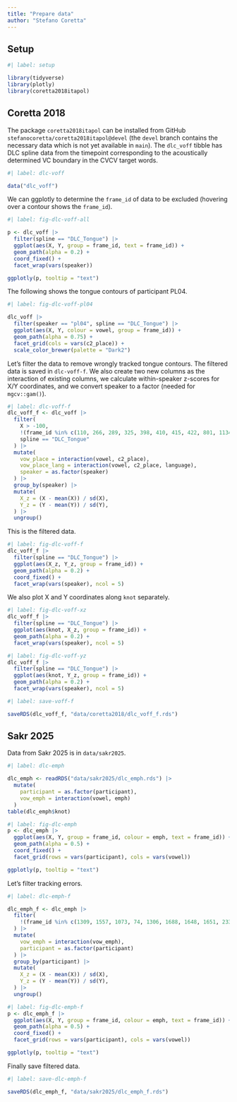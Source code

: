 ```yaml
---
title: "Prepare data"
author: "Stefano Coretta"
---
```


## Setup

```r
#| label: setup

library(tidyverse)
library(plotly)
library(coretta2018itapol)
```

## Coretta 2018

The package `coretta2018itapol` can be installed from GitHub `stefanocoretta/coretta2018itapol@devel` (the `devel` branch contains the necessary data which is not yet available in `main`). The `dlc_voff` tibble has DLC spline data from the timepoint corresponding to the acoustically determined VC boundary in the CVCV target words.

```r
#| label: dlc-voff

data("dlc_voff")
```


We can ggplotly to determine the `frame_id` of data to be excluded (hovering over a contour shows the `frame_id`).

```r
#| label: fig-dlc-voff-all

p <- dlc_voff |> 
  filter(spline == "DLC_Tongue") |> 
  ggplot(aes(X, Y, group = frame_id, text = frame_id)) +
  geom_path(alpha = 0.2) +
  coord_fixed() +
  facet_wrap(vars(speaker))

ggplotly(p, tooltip = "text")
```

The following shows the tongue contours of participant PL04.

```r
#| label: fig-dlc-voff-pl04

dlc_voff |> 
  filter(speaker == "pl04", spline == "DLC_Tongue") |> 
  ggplot(aes(X, Y, colour = vowel, group = frame_id)) +
  geom_path(alpha = 0.75) +
  facet_grid(cols = vars(c2_place)) +
  scale_color_brewer(palette = "Dark2")
```

Let's filter the data to remove wrongly tracked tongue contours. The filtered data is saved in `dlc-voff-f`. We also create two new columns as the interaction of existing columns, we calculate within-speaker z-scores for X/Y coordinates, and we convert speaker to a factor (needed for `mgcv::gam()`).

```r
#| label: dlc-voff-f
dlc_voff_f <- dlc_voff |> 
  filter(
    X > -100,
    !(frame_id %in% c(110, 266, 289, 325, 398, 410, 415, 422, 801, 1134)),
    spline == "DLC_Tongue"
  ) |> 
  mutate(
    vow_place = interaction(vowel, c2_place),
    vow_place_lang = interaction(vowel, c2_place, language),
    speaker = as.factor(speaker)
  ) |> 
  group_by(speaker) |> 
  mutate(
    X_z = (X - mean(X)) / sd(X),
    Y_z = (Y - mean(Y)) / sd(Y),
  ) |> 
  ungroup()
```

This is the filtered data.

```r
#| label: fig-dlc-voff-f
dlc_voff_f |>
  filter(spline == "DLC_Tongue") |> 
  ggplot(aes(X_z, Y_z, group = frame_id)) +
  geom_path(alpha = 0.2) +
  coord_fixed() +
  facet_wrap(vars(speaker), ncol = 5)
```

We also plot X and Y coordinates along `knot` separately.

```r
#| label: fig-dlc-voff-xz
dlc_voff_f |>
  filter(spline == "DLC_Tongue") |> 
  ggplot(aes(knot, X_z, group = frame_id)) +
  geom_path(alpha = 0.2) +
  facet_wrap(vars(speaker), ncol = 5)
```

```r
#| label: fig-dlc-voff-yz
dlc_voff_f |>
  filter(spline == "DLC_Tongue") |> 
  ggplot(aes(knot, Y_z, group = frame_id)) +
  geom_path(alpha = 0.2) +
  facet_wrap(vars(speaker), ncol = 5)
```

```r
#| label: save-voff-f

saveRDS(dlc_voff_f, "data/coretta2018/dlc_voff_f.rds")
```


## Sakr 2025

Data from Sakr 2025 is in `data/sakr2025`.

```r
#| label: dlc-emph

dlc_emph <- readRDS("data/sakr2025/dlc_emph.rds") |>
  mutate(
    participant = as.factor(participant),
    vow_emph = interaction(vowel, emph)
  )
table(dlc_emph$knot)
```

```r
#| label: fig-dlc-emph
p <- dlc_emph |> 
  ggplot(aes(X, Y, group = frame_id, colour = emph, text = frame_id)) +
  geom_path(alpha = 0.5) +
  coord_fixed() +
  facet_grid(rows = vars(participant), cols = vars(vowel))

ggplotly(p, tooltip = "text")
```

Let's filter tracking errors.

```r
#| label: dlc-emph-f

dlc_emph_f <- dlc_emph |> 
  filter(
    !(frame_id %in% c(1309, 1557, 1073, 74, 1306, 1688, 1648, 1651, 233, 195, 192, 215, 357, 223))
  ) |> 
  mutate(
    vow_emph = interaction(vow_emph),
    participant = as.factor(participant)
  ) |> 
  group_by(participant) |> 
  mutate(
    X_z = (X - mean(X)) / sd(X),
    Y_z = (Y - mean(Y)) / sd(Y),
  ) |> 
  ungroup()
```

```r
#| label: fig-dlc-emph-f
p <- dlc_emph_f |> 
  ggplot(aes(X, Y, group = frame_id, colour = emph, text = frame_id)) +
  geom_path(alpha = 0.5) +
  coord_fixed() +
  facet_grid(rows = vars(participant), cols = vars(vowel))

ggplotly(p, tooltip = "text")
```

Finally save filtered data.

```r
#| label: save-dlc-emph-f

saveRDS(dlc_emph_f, "data/sakr2025/dlc_emph_f.rds")
```

